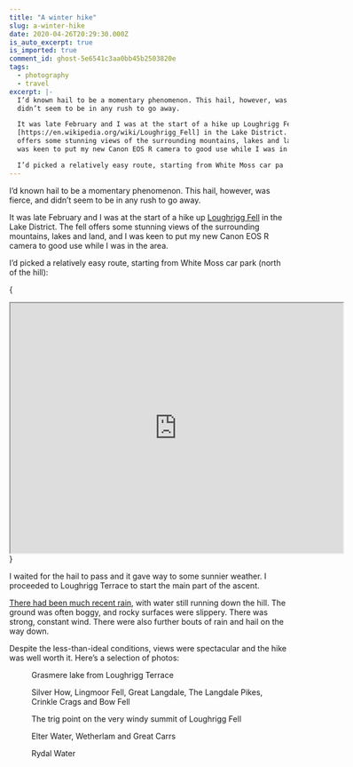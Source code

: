 ```yaml
---
title: "A winter hike"
slug: a-winter-hike
date: 2020-04-26T20:29:30.000Z
is_auto_excerpt: true
is_imported: true
comment_id: ghost-5e6541c3aa0bb45b2503820e
tags:
  - photography
  - travel
excerpt: |-
  I’d known hail to be a momentary phenomenon. This hail, however, was fierce, and
  didn’t seem to be in any rush to go away.

  It was late February and I was at the start of a hike up Loughrigg Fell
  [https://en.wikipedia.org/wiki/Loughrigg_Fell] in the Lake District. The fell
  offers some stunning views of the surrounding mountains, lakes and land, and I
  was keen to put my new Canon EOS R camera to good use while I was in the area.

  I’d picked a relatively easy route, starting from White Moss car pa
---
```




I’d known hail to be a momentary phenomenon. This hail, however, was fierce, and
didn’t seem to be in any rush to go away.

It was late February and I was at the start of a hike up
[Loughrigg Fell](https://en.wikipedia.org/wiki/Loughrigg_Fell) in the Lake
District. The fell offers some stunning views of the surrounding mountains,
lakes and land, and I was keen to put my new Canon EOS R camera to good use
while I was in the area.

I’d picked a relatively easy route, starting from White Moss car park (north of
the hill):

{

<iframe
  src="https://www.google.com/maps/embed?pb=!1m28!1m12!1m3!1d9280.329828511623!2d-3.0182721997137736!3d54.44383126125843!2m3!1f0!2f0!3f0!3m2!1i1024!2i768!4f13.1!4m13!3e2!4m5!1s0x487cc1d7d9099a4f%3A0x61aced00191c5137!2sWhite%20Moss%20Car%20Park%2C%20Ambleside!3m2!1d54.449832!2d-3.0035087999999996!4m5!1s0x487cc02b97c3f3d7%3A0x178c3f9aefa8e4d1!2sLoughrigg%20Fell%2C%20Ambleside%20LA22%209HQ!3m2!1d54.4375!2d-3.0083610999999997!5e0!3m2!1sen!2suk!4v1587927672418!5m2!1sen!2suk"
  allowFullScreen=""
  aria-hidden="false"
  height="450"
  tabIndex="0"
  width="600"
></iframe>
}

I waited for the hail to pass and it gave way to some sunnier weather. I
proceeded to Loughrigg Terrace to start the main part of the ascent.

[There had been much recent rain](https://www.metoffice.gov.uk/about-us/press-office/news/weather-and-climate/2020/2020-winter-february-stats),
with water still running down the hill. The ground was often boggy, and rocky
surfaces were slippery. There was strong, constant wind. There were also further
bouts of rain and hail on the way down.

Despite the less-than-ideal conditions, views were spectacular and the hike was
well worth it. Here’s a selection of photos:

<figure>
  <a href={_189A0964_lr_webp.src}>
    <PostImage
      src={_189A0964_lr_webp}
      alt="Grasmere lake from Loughrigg Terrace"
    />
  </a>
  <figcaption>Grasmere lake from Loughrigg Terrace</figcaption>
</figure>

<figure>
  <a href={_189A1096_lr_webp.src}>
    <PostImage
      src={_189A1096_lr_webp}
      alt="Silver How, Lingmoor Fell, Great Langdale, The Langdale Pikes, Crinkle Crags and Bow Fell"
    />
  </a>
  <figcaption>
    Silver How, Lingmoor Fell, Great Langdale, The Langdale Pikes, Crinkle Crags
    and Bow Fell
  </figcaption>
</figure>

<figure>
  <a href={_189A1105_lr_webp.src}>
    <PostImage
      src={_189A1105_lr_webp}
      alt="The trig point on the very windy summit of Loughrigg Fell"
    />
  </a>
  <figcaption>
    The trig point on the very windy summit of Loughrigg Fell
  </figcaption>
</figure>

<figure>
  <a href={_189A1120_lr_webp.src}>
    <PostImage
      src={_189A1120_lr_webp}
      alt="Elter Water, Wetherlam and Great Carrs"
    />
  </a>
  <figcaption>Elter Water, Wetherlam and Great Carrs</figcaption>
</figure>

<figure>
  <a href={_189A1294_lr_webp.src}>
    <PostImage src={_189A1294_lr_webp} alt="Rydal Water" />
  </a>
  <figcaption>Rydal Water</figcaption>
</figure>
